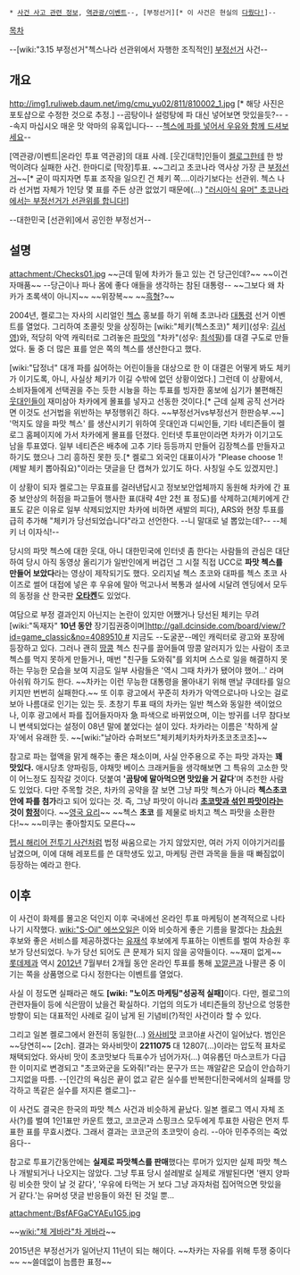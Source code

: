  * [[사건 사고 관련 정보]], [[역관광/이벤트]]--, [부정선거][* 이 사건은 현실의 [http://blog.nec.go.kr/220176716314|선관위에서도 다뤘다!]]--
[[목차]]

--[wiki:"3.15 부정선거"첵스나라 선관위에서 자행한 조직적인] [[부정선거]] 사건--

== 개요 ==
http://img1.ruliweb.daum.net/img/cmu_yu02/811/810002_1.jpg [* 해당 사진은 포토샵으로 수정한 것으로 추정.]
--곰탕이나 설렁탕에 파 대신 넣어보면 맛있을듯?-- 
--속지 마십시오 매운 맛 악마의 유혹입니다--
--[[김치와 드셔보세요|첵스에 파를 넣어서 우유와 함께 드셔보세요]]--

[역관광/이벤트|온라인 투표 역관광]의 대표 사례.
[웃긴대학]인들이 [[켈로그]]한테 한 방 먹이려다 실패한 사건. 한마디로 [막장]투표. ~~그리고 초코나라 역사상 가장 큰 [[부정선거]]~~[* 굳이 따지자면 투표 조작을 일으킨 건 체키 쪽....이라기보다는 선관위. 첵스 나라 선거법 자체가 1인당 몇 표를 주든 상관 없었기 때문에(…) [["러시아식 유머" 초코나라에서는 부정선거가 선관위를 합니다!]]]

--대한민국 [선관위]에서 공인한 부정선거--

== 설명 ==
attachment:/Checks01.jpg
~~근데 밑에 차카가 들고 있는 건 당근인데?~~ ~~이건 자매품~~ --당근이나 파나 몸에 좋다 애들을 생각하는 참된 대통령--
~~그보다 왜 차카가 초록색이 아니지~~ ~~위장복~~ ~~[[흑형]]?~~

2004년, 켈로그는 자사의 시리얼인 [[첵스]] 홍보를 하기 위해 초코나라 [[대통령]] 선거 이벤트를 열었다. 그리하여 초콜릿 맛을 상징하는 [wiki:"체키(첵스초코)" 체키](성우: [[김서영]])와, 적당히 악역 캐릭터로 그려놓은 [[파]]맛의 "차카"(성우: [[최석필]])를 대결 구도로 만들었다. 둘 중 더 많은 표를 얻은 쪽의 첵스를 생산한다고 했다.  

[wiki:"답정너" 대개 파를 싫어하는 어린이들을 대상으로 한 이 대결은 어떻게 봐도 체키가 이기도록, 아니, 사실상 체키가 이길 수밖에 없던 상황이었다.] 그런데 이 상황에서, 소비자들에게 선택권을 주는 듯한 시늉을 하는 투표를 빙자한 홍보에 심기가 불편해진 [[웃대]]인들이 재미삼아 차카에게 몰표를 넣자고 선동한 것이다.[* 근데 실제 공직 선거라면 이것도 선거법을 위반하는 부정행위긴 하다. ~~부정선거vs부정선거 한판승부.~~] '먹지도 않을 파맛 첵스' 를 생산시키기 위하여 웃대인과 디씨인들, 기타 네티즌들이 켈로그 홈페이지에 가서 차카에게 몰표를 던졌다. 인터넷 투표만이라면 차카가 이기고도 남을 투표였다. 일부 네티즌은 배추에 고추 기타 등등까지 만들어 김장첵스를 만들자고 하기도 했으나 그리 흥하진 못한 듯.[* 켈로그 외국인 대표이사가 "Please choose 1!(제발 체키 뽑아줘요)"이라는 댓글을 단 캡쳐가 있기도 하다. 사칭일 수도 있겠지만.]

이 상황이 되자 켈로그는 무효표를 걸러낸답시고 정보보안업체까지 동원해 차카에 간 표 중 보안상의 허점을 파고들어 행사한 표(대략 4만 2천 표 정도)를 삭제하고(체키에게 간 표도 같은 이유로 일부 삭제되었지만 차카에 비하면 새발의 피다), ARS와 현장 투표를 급히 추가해 "체키가 당선되었습니다"라고 선언한다. --니 말대로 널 뽑았는데?-- --체키 너 이자식!--

당시의 파맛 첵스에 대한 웃대, 아니 대한민국에 인터넷 좀 한다는 사람들의 관심은 대단하여 당시 아직 동영상 올리기가 일반인에게 버겁던 그 시절 직접 UCC로 '''파맛 첵스를 만들어 보았다'''라는 영상이 제작되기도 했다. 오리지널 첵스 초코와 대파를 첵스 초코 사이즈로 썰어 대접에 넣은 후 우유에 말아 먹고나서 복통과 설사에 시달려 엔딩에서 모두의 동정을 산 한국판 '''[[오타켄]]'''도 있었다.

여담으로 부정 결과인지 아닌지는 논란이 있지만 어쨌거나 당선된 체키는 무려 [wiki:"독재자" '''10년 동안''' 장기집권중이며][[http://gall.dcinside.com/board/view/?id=game_classic&no=4089510 #]] 지금도 --도굴꾼--메인 캐릭터로 광고와 포장에 등장하고 있다. 그러나 괜히 [[땅콩]] 첵스 친구를 끌어들여 땅콩 알러지가 있는 사람이 초코 첵스를 먹지 못하게 만들거나, 매번 "친구들 도와줘"를 외치며 스스로 일을 해결하지 못하는 무능한 모습을 보여 지금도 일부 사람들은 '역시 그때 차카가 됐어야 했어...' 라며 아쉬워 하기도 한다. ~~차카는 이런 무능한 대통령을 몰아내기 위해 맨날 쿠데타를 일으키지만 번번히 실패한다.~~ 또 이후 광고에서 꾸준히 차카가 악역으로나마 나오는 걸로 보아 나름대로 인기는 있는 듯. 초창기 투표 때의 차카는 일반 첵스와 동일한 색이었으나, 이후 광고에서 파를 집어들자마자 急 파색으로 바뀌었으며, 이는 방귀를 너무 참다보니 변색되었다는 설정이 08년 말에 붙었다는 설이 있다. 차카라는 이름은 '착하게 살자'에서 유래한 듯. ~~[wiki:"날아라 슈퍼보드"체키체키차카차카초코초코초]~~

참고로 파는 혈액을 맑게 해주는 좋은 채소이며, 사실 안주용으로 주는 파맛 과자는 '''꽤 맛있다.''' 애시당초 양파링등, 야채맛 베이스 크래커들을 생각해보면 그 특유의 고소한 맛이 어느정도 짐작갈 것이다. 덧붙여 ''''곰탕에 말아먹으면 맛있을 거 같다''''며 추천한 사람도 있었다. 다만 주목할 것은, 차카의 공약을 잘 보면 그냥 파맛 첵스가 아니라 '''첵스초코 안에 파를 첨가'''라고 되어 있다는 것. 즉, 그냥 파맛이 아니라 '''[[괴식|초코맛과 섞인 파맛]]이라는 것이 [[함정]]'''이다. ~~[[영국 요리]]~~ ~~첵스 '''초코''' 를 제물로 바치고 첵스 파맛을 소환한다!~~ ~~미쿠는 좋아할지도 모른다~~

[[펩시 해리어 전투기 사건]]처럼 법정 싸움으로는 가지 않았지만, 여러 가지 이야기거리를 남겼으며, 이에 대해 레포트를 쓴 대학생도 있고, 마케팅 관련 과목을 들을 때 빠짐없이 등장하는 예라고 한다.

== 이후 ==
이 사건이 화제를 몰고온 덕인지 이후 국내에선 온라인 투표 마케팅이 본격적으로 나타나기 시작했다. [[wiki:"S-Oil" 에쓰오일]]은 이와 비슷하게 좋은 기름을 팔겠다는 [[차승원]] 후보와 좋은 서비스를 제공하겠다는 [[유재석]] 후보에게 투표하는 이벤트를 벌여 차승원 후보가 당선되었다. 누가 당선 되어도 큰 문제가 되지 않을 공약들이다. ~~재미 없게~~ [[롯데제과]] 역시 [[2012년]] 7월부터 2개월 동안 온라인 투표를 통해 [[꼬깔콘]]과 나팔콘 중 이기는 쪽을 상품명으로 다시 정한다는 이벤트를 열었다.

사실 이 정도면 실패라곤 해도 '''[wiki: "노이즈 마케팅"성공적 실패]'''이다. 다만, 켈로그의 관련자들이 등에 식은땀이 났을건 확실하다. 기업의 의도가 네티즌들의 장난으로 엉뚱한 방향이 되는 대표적인 사례로 길이 남게 된 기념비(?)적인 사건이라 할 수 있다.

그리고 일본 켈로그에서 완전히 동일한(…) [[와사비]]맛 코코아[http://blog.naver.com/PostView.nhn?blogId=eptmvmffpdl&logNo=150140585587 #] 사건이 일어났다. 범인은 ~~당연히~~ [2ch]. 결과는 와사비맛이 '''2211075''' 대 12807(…)이라는 압도적 표차로 채택되었다. 와사비 맛이 초코맛보다 득표수가 넘어가자(…) 여유롭던 마스코트가 다급한 이미지로 변경되고 "초코와군을 도와줘!"라는 문구가 뜨는 깨알같은 모습이 안습하기 그지없을 따름. --[인간의 욕심은 끝이 없고 같은 실수를 반복한다|한국에서의 실패를 망각하고 똑같은 실수를 저지른 켈로그]--

이 사건도 결국은 한국의 파맛 첵스 사건과 비슷하게 끝났다. 일본 켈로그 역시 자체 조사(?)를 벌여 1인1표만 카운트 했고, 코코군과 스핑크스 모두에게 투표한 사람은 먼저 투표한 표를 무효시켰다. 그래서 결과는 코코군의 초코맛이 승리. --아아 민주주의는 죽었음다--

참고로 투표기간동안에는 '''실제로 파맛첵스를 판매'''했다는 루머가 있지만 실제 파맛 첵스나 개발되거나 나오지는 않았다. 그냥 투표 당시 설레발로 실제로 개발된다면 '왠지 양파링 비슷한 맛이 날 것 같다', '우유에 타먹는 거 보다 그냥 과자처럼 집어먹으면 맛있을 거 같다.'는 유머성 댓글 반응들이 와전 된 것일 뿐...

attachment:/BsfAFGaCYAEu1G5.jpg

~~[[wiki:"체 게바라"차 게바라]]~~

2015년은 부정선거가 일어난지 11년이 되는 해이다. ~~차카는 자유를 위해 투쟁 중이다~~ ~~쓸데없이 늠름한 표정~~
